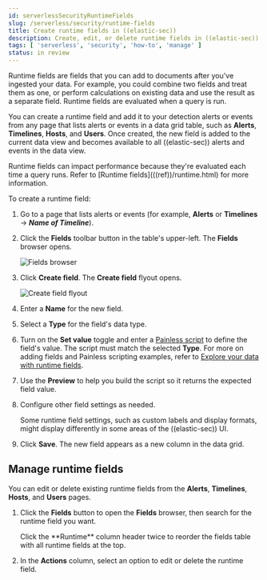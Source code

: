 ```yaml
---
id: serverlessSecurityRuntimeFields
slug: /serverless/security/runtime-fields
title: Create runtime fields in ((elastic-sec))
description: Create, edit, or delete runtime fields in ((elastic-sec)).
tags: [ 'serverless', 'security', 'how-to', 'manage' ]
status: in review 
---
```



<InReview />

<div id="runtime-fields"></div>

Runtime fields are fields that you can add to documents after you've ingested your data. For example, you could combine two fields and treat them as one, or perform calculations on existing data and use the result as a separate field. Runtime fields are evaluated when a query is run. 

You can create a runtime field and add it to your detection alerts or events from any page that lists alerts or events in a data grid table, such as **Alerts**, **Timelines**, **Hosts**, and **Users**. Once created, the new field is added to the current <DocLink id="serverlessSecurityDataViewsInSec">data view</DocLink> and becomes available to all ((elastic-sec)) alerts and events in the data view.

<DocCallOut title="Note">
Runtime fields can impact performance because they're evaluated each time a query runs. Refer to [Runtime fields](((ref))/runtime.html) for more information.
</DocCallOut>

To create a runtime field:

1. Go to a page that lists alerts or events (for example, **Alerts** or **Timelines** -> **_Name of Timeline_**).

1. Click the **Fields** toolbar button in the table's upper-left. The **Fields** browser opens.

    ![Fields browser](../images/runtime-fields/-reference-fields-browser.png)

1. Click **Create field**. The **Create field** flyout opens.

    ![Create field flyout](../images/runtime-fields/-reference-create-field-flyout.png)

1. Enter a **Name** for the new field.

1. Select a **Type** for the field's data type.

1. Turn on the **Set value** toggle and enter a [Painless script](((ref))/modules-scripting-painless.html) to define the field's value. The script must match the selected **Type**. For more on adding fields and Painless scripting examples, refer to [Explore your data with runtime fields](((kibana-ref))/managing-data-views.html#runtime-fields).

1. Use the **Preview** to help you build the script so it returns the expected field value.

1. Configure other field settings as needed. 

    <DocCallOut title="Note">
    Some runtime field settings, such as custom labels and display formats, might display differently in some areas of the ((elastic-sec)) UI. 
    </DocCallOut>

1. Click **Save**. The new field appears as a new column in the data grid.

<div id="manage-runtime-fields"></div>

## Manage runtime fields

You can edit or delete existing runtime fields from the **Alerts**, **Timelines**, **Hosts**, and **Users** pages.

1. Click the **Fields** button to open the **Fields** browser, then search for the runtime field you want.

    <DocCallOut title="Tip">
    Click the **Runtime** column header twice to reorder the fields table with all runtime fields at the top.
    </DocCallOut>

1. In the **Actions** column, select an option to edit or delete the runtime field.


